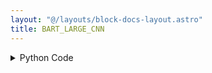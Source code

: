 ```yaml
---
layout: "@/layouts/block-docs-layout.astro"
title: BART_LARGE_CNN
---
```



<PythonDocsDisplay docstring={docstring} />
<AppDisplay app={app} client:visible />

<details>
<summary>Python Code</summary>
```python
from flojoy import flojoy, run_in_venv, DataFrame


@flojoy
@run_in_venv(
    pip_dependencies=[
        "transformers==4.30.2",
        "torch==2.0.1",
        "torchvision==0.15.2",
        "pandas",
    ]
)
def BART_LARGE_CNN(default: DataFrame) -> DataFrame:
    """The BART_LARGE_CNN node takes an input dataframe with multiple rows and a single column, and produces a dataframe with a single "summary_text" column.

    The "summary_text" column contains a summary of the text in the corresponding row of the input dataframe.

    Returns
    -------
    DataFrame
        dataframe containing the summary text in the "summary_text" column
    """

    import torch
    from flojoy import snapshot_download
    from transformers import BartTokenizer, BartForConditionalGeneration
    import pandas as pd

    input_df = default.m

    assert (
        len(input_df.columns.tolist()) == 1
    ), "Can only take a single-column dataframe as input"

    # Load the repo from either the local cache or from the web, and get the local path
    local_path = snapshot_download(
        repo_id="facebook/bart-large-cnn", revision="3d22493"
    )

    # Load the pre-trained BART model
    model = BartForConditionalGeneration.from_pretrained(local_path)
    tokenizer = BartTokenizer.from_pretrained(local_path)

    def _chunk_text(text):
        inputs_no_trunc = tokenizer(
            text, max_length=None, return_tensors="pt", truncation=False
        )
        chunks = []
        step = 1024
        # step = tokenizer.model_max_length - 1
        for i in range(0, len(inputs_no_trunc["input_ids"][0]), step):
            chunk = inputs_no_trunc["input_ids"][0][i : i + step]
            chunks.append(torch.unsqueeze(chunk, 0))
        return chunks

    def _summarize_text(text):
        chunks = _chunk_text(text)
        summary_ids = [
            model.generate(
                chunk,
                num_beams=4,
                max_length=1024 // 2,
                early_stopping=True,
            )
            for chunk in chunks
        ]
        summaries = [
            "\n".join(
                [
                    tokenizer.decode(
                        g, skip_special_tokens=True, clean_up_tokenization_spaces=False
                    )
                    for g in id
                ]
            )
            for id in summary_ids
        ]
        return "\n".join(summaries)

    column = input_df.columns[0]

    with torch.inference_mode():
        output_df = pd.DataFrame(
            input_df[column].apply(_summarize_text).rename("summary_text")
        )
    return DataFrame(df=output_df)

```
[Find this Flojoy Block on GitHub](https://github.com/flojoy-ai/blocks/blob/main/blocks/AI_ML/TEXT_SUMMARIZATION/BART_LARGE_CNN/BART_LARGE_CNN.py)
</details>


## Example
